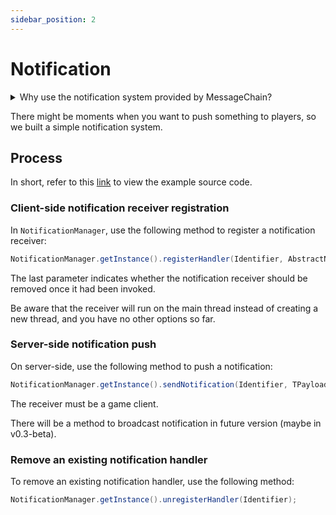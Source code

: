 ```yaml
---
sidebar_position: 2
---
```


# Notification

<details>
<summary>Why use the notification system provided by MessageChain?</summary>

It might be not so useful, 
but I think it would be better to use different methods to process different messages, 
Instead of putting them altogether by invoking `ServerPlayNetworking` and `ClientPlayNetworking`.

It will definitely improve code readability.
</details>

There might be moments when you want to push something to players, so we built a simple notification system.

## Process

In short, refer to this [link](https://github.com/Ranzeplay/MessageChain/tree/v0.2/src/main/java/me/ranzeplay/messagechain/testing) to view the example source code.

### Client-side notification receiver registration

In `NotificationManager`, use the following method to register a notification receiver:

```java
NotificationManager.getInstance().registerHandler(Identifier, AbstractNotificationHandler, boolean);
```

The last parameter indicates whether the notification receiver should be removed once it had been invoked.

Be aware that the receiver will run on the main thread instead of creating a new thread, and you have no other options so far.

### Server-side notification push

On server-side, use the following method to push a notification:

```java
NotificationManager.getInstance().sendNotification(Identifier, TPayload, ServerPlayerEntity);
```

The receiver must be a game client.

There will be a method to broadcast notification in future version (maybe in v0.3-beta).

### Remove an existing notification handler

To remove an existing notification handler, use the following method:

```java
NotificationManager.getInstance().unregisterHandler(Identifier);
```
